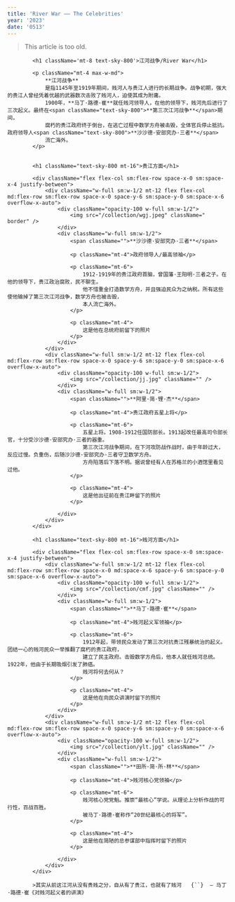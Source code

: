 ```yaml
---
title: 'River War —— The Celebrities'
year: '2023'
date: '0513'
---
```


> This article is too old.

            <h1 className='mt-8 text-sky-800'>江河战争/River War</h1>

            <p className="mt-4 max-w-md">
                **江河战争**
                是指1145年至1919年期间，贱河人与贵江人进行的长期战争。战争初期，强大的贵江人曾经凭着优越的武器数次击败了贱河人，迫使其成为附庸。
                1900年，**马丁·路德·崔**就任贱河领导人，在他的领导下，贱河先后进行了三次起义。最终在<span className="text-sky-800">**第三次江河战争**</span>期间，
                腐朽的贵江政府终于倒台，在逃亡过程中数学方舟被击毁，全体官兵停止抵抗。政府领导人<span className="text-sky-800">**沙沙德·安部究办·三者**</span>
                流亡海外。
            </p>


            <h1 className="text-sky-800 mt-16">贵江方面</h1>

            <div className="flex flex-col sm:flex-row space-x-0 sm:space-x-4 justify-between">
                <div className="w-full sm:w-1/2 mt-12 flex flex-col md:flex-row sm:flex-row space-x-0 space-y-6 sm:space-y-0 sm:space-x-6 overflow-x-auto">
                    <div className="opacity-100 w-full sm:w-1/2">
                        <img src="/collection/wgj.jpeg" className=" border" />
                    </div>
                    <div className="w-full sm:w-1/2">
                        <span className="">**沙沙德·安部究办·三者**</span>

                        <p className="mt-4">政府领导人/最高领袖</p>

                        <p className="mt-6">
                            1912-1919年的贵江政府首脑，曾国藩·王阳明·三者之子。在他的领导下，贵江政治腐败，民不聊生。
                            他不惜重金打造数学方舟，并且强迫民众为之纳税。所有这些使他输掉了第三次江河战争，数学方舟也被击毁，
                            本人流亡海外。
                        </p>

                        <p className="mt-4">
                            这是他在总统府前留下的照片
                        </p>
                    </div>
                </div>
                <div className="w-full sm:w-1/2 mt-12 flex flex-col md:flex-row sm:flex-row space-x-0 space-y-6 sm:space-y-0 sm:space-x-6 overflow-x-auto">
                    <div className="opacity-100 w-full sm:w-1/2">
                        <img src="/collection/jj.jpg" className="" />
                    </div>
                    <div className="w-full sm:w-1/2">
                        <span className="">**阿里·简·锂·杰**</span>

                        <p className="mt-4">贵江政府五星上将</p>

                        <p className="mt-6">
                            五星上将。1908-1912任国防部长。1913起改任最高司令部长官，十分受沙沙德·安部究办·三者的器重。
                            第三次江河战争期间，在下河攻防战作战时，由于年龄过大，反应过慢。负重伤，后随沙沙德·安部究办·三者守卫数学方舟。
                            方舟陷落后下落不明。据说曾经有人在苏格兰的小酒馆里看见过他。
                        </p>

                        <p className="mt-4">
                            这是他出征前在贵江畔留下的照片
                        </p>

                    </div>
                </div>
            </div>

            <h1 className="text-sky-800 mt-16">贱河方面</h1>

            <div className="flex flex-col sm:flex-row space-x-0 sm:space-x-4 justify-between">
                <div className="w-full sm:w-1/2 mt-12 flex flex-col md:flex-row sm:flex-row space-x-0 md:space-x-6 space-y-6 sm:space-y-0 sm:space-x-6 overflow-x-auto">
                    <div className="opacity-100 w-full sm:w-1/2">
                        <img src="/collection/cmf.jpg" className="" />
                    </div>
                    <div className="w-full sm:w-1/2">
                        <span className="">**马丁·路德·崔**</span>

                        <p className="mt-4">贱河起义军领袖</p>

                        <p className="mt-6">
                            1912年起，带领民众发动了第三次对抗贵江残暴统治的起义。团结一心的贱河民众一举推翻了腐朽的贵江政府，
                            建立了民主政府。击毁数学方舟后，他本人就任贱河总统。1922年，他由于长期吸烟引发了肺癌。
                            贱河将何去何从？
                        </p>

                        <p className="mt-4">
                            这是他在向民众讲演时留下的照片
                        </p>
                    </div>
                </div>
                <div className="w-full sm:w-1/2 mt-12 flex flex-col md:flex-row sm:flex-row space-x-0 space-y-6 sm:space-y-0 sm:space-x-6 overflow-x-auto">
                    <div className="opacity-100 w-full sm:w-1/2">
                        <img src="/collection/ylt.jpg" className="" />
                    </div>
                    <div className="w-full sm:w-1/2">
                        <span className="">**田所·简·所·林**</span>

                        <p className="mt-4">贱河核心党领袖</p>

                        <p className="mt-6">
                            贱河核心党党魁。推崇“最核心”学说。从理论上分析作战的可行性，百战百胜。
                            被马丁·路德·崔称作“20世纪最核心的将军”。
                        </p>

                        <p className="mt-4">
                            这是他在简陋的总参谋部中指挥时留下的照片
                        </p>

                    </div>
                </div>
            </div>

            >其实从前这江河从没有贵贱之分，自从有了贵江，也就有了贱河   {``}  — 马丁·路德·崔《对贱河起义者的讲演》

 

